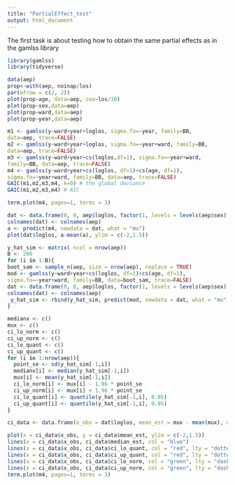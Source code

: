 ```yaml
---
title: "PartialEffect_test"
output: html_document
---
```

The first task is about testing how to obtain the same partial effects as in the gamlss library
```r
library(gamlss)
library(tidyverse)
```



```r
data(aep)
prop<-with(aep, noinap/los)
par(mfrow = c(2, 2))
plot(prop~age, data=aep, cex=los/30)
plot(prop~sex,data=aep)
plot(prop~ward,data=aep)
plot(prop~year,data=aep)
```



```r
m1 <- gamlss(y~ward+year+loglos, sigma.fo=~year, family=BB,
data=aep, trace=FALSE)
m2 <- gamlss(y~ward+year+loglos, sigma.fo=~year+ward, family=BB,
data=aep, trace=FALSE)
m3 <- gamlss(y~ward+year+cs(loglos,df=1), sigma.fo=~year+ward,
family=BB, data=aep, trace=FALSE)
m4 <- gamlss(y~ward+year+cs(loglos, df=1)+cs(age, df=1),
sigma.fo=~year+ward, family=BB, data=aep, trace=FALSE)
GAIC(m1,m2,m3,m4, k=0) # the global deviance
GAIC(m1,m2,m3,m4) # AIC
```

```r
term.plot(m4, pages=1, terms = 3)
```
```r
dat <- data.frame(0, 0, aep$loglos, factor(1, levels = levels(aep$sex)), factor(1,levels = levels(aep$ward)) , factor(88,levels = levels(aep$year)), 0, 0)
colnames(dat) <- colnames(aep)
a <- predict(m4, newdata = dat, what = "mu")
plot(dat$loglos, a-mean(a), ylim = c(-2,1.5))
```
```r
y_hat_sim <- matrix( ncol = nrow(aep))
B <- 200
for (i in 1:B){
boot_sam <- sample_n(aep, size = nrow(aep), replace = TRUE)
mod <- gamlss(y~ward+year+cs(loglos, df=1)+cs(age, df=1),
sigma.fo=~year+ward, family=BB, data=boot_sam, trace=FALSE)
dat <- data.frame(0, 0, aep$loglos, factor(1, levels = levels(aep$sex)), factor(1,levels = levels(aep$ward)) , factor(88,levels = levels(aep$year)), 0, 0)
colnames(dat) <- colnames(aep)
 y_hat_sim <- rbind(y_hat_sim, predict(mod, newdata = dat, what = "mu"))
}
```
```r
medianx <- c()
mux <- c()
ci_lo_norm <- c()
ci_up_norm <- c()
ci_lo_quant <- c()
ci_up_quant <- c()
for (i in 1:nrow(aep)){
  point_se <- sd(y_hat_sim[-1,i])  
  medianx[i] <- median(y_hat_sim[-1,i])
  mux[i] <- mean(y_hat_sim[-1,i])
  ci_lo_norm[i] <- mux[i] - 1.96 * point_se 
  ci_up_norm[i] <- mux[i] + 1.96 * point_se
  ci_lo_quant[i] <- quantile(y_hat_sim[-1,i], 0.05)
  ci_up_quant[i] <- quantile(y_hat_sim[-1,i], 0.95)
}  
```

```r
ci_data <- data.frame(x_obs = dat$loglos, mean_est = mux - mean(mux), median_est = medianx  - mean(mux), ci_lo_quant = ci_lo_quant - mean(mux), ci_up_quant = ci_up_quant - mean(mux), ci_up_norm = ci_up_norm - mean(mux), ci_lo_norm = ci_lo_norm - mean(mux)) %>% arrange(x_obs)


```
```r
plot(x = ci_data$x_obs, y = ci_data$mean_est, ylim = c(-2,1.5))
lines(x = ci_data$x_obs, ci_data$median_est, col = "blue")
lines(x = ci_data$x_obs, ci_data$ci_lo_quant, col = "red", lty = "dotted")
lines(x = ci_data$x_obs, ci_data$ci_up_quant, col = "red", lty = "dotted")
lines(x = ci_data$x_obs, ci_data$ci_lo_norm, col = "green", lty = "dashed")
lines(x = ci_data$x_obs, ci_data$ci_up_norm, col = "green", lty = "dashed")
term.plot(m4, pages=1, terms = 3)
```

